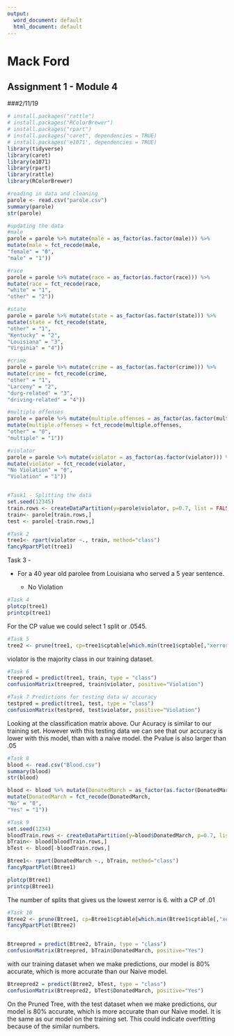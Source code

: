 ---
output:
  word_document: default
  html_document: default
---
# Mack Ford
## Assignment 1 - Module 4
###2/11/19

```{r}
# install.packages("rattle")
# install.packages("RColorBrewer")
# install.packages("rpart")
# install.packages("caret", dependencies = TRUE)
# install.packages('e1071', dependencies = TRUE)
library(tidyverse)
library(caret)
library(e1071)
library(rpart)
library(rattle)
library(RColorBrewer)
```

```{r}
#reading in data and cleaning
parole <- read.csv("parole.csv")
summary(parole)
str(parole)

#updating the data
#male
parole = parole %>% mutate(male = as_factor(as.factor(male))) %>%
mutate(male = fct_recode(male,
"female" = "0",
"male" = "1"))

#race
parole = parole %>% mutate(race = as_factor(as.factor(race))) %>%
mutate(race = fct_recode(race,
"white" = "1",
"other" = "2"))

#state
parole = parole %>% mutate(state = as_factor(as.factor(state))) %>%
mutate(state = fct_recode(state,
"other" = "1",
"Kentucky" = "2",
"Louisiana" = "3",
"Virginia" = "4"))

#crime
parole = parole %>% mutate(crime = as_factor(as.factor(crime))) %>%
mutate(crime = fct_recode(crime,
"other" = "1",
"Larceny" = "2",
"durg-related" = "3",
"driving-related" = "4"))

#multiple offenses
parole = parole %>% mutate(multiple.offenses = as_factor(as.factor(multiple.offenses))) %>%
mutate(multiple.offenses = fct_recode(multiple.offenses,
"other" = "0",
"multiple" = "1"))

#violator
parole = parole %>% mutate(violator = as_factor(as.factor(violator))) %>%
mutate(violator = fct_recode(violator,
"No Violation" = "0",
"Violation" = "1"))


#Task1 - Splitting the data
set.seed(12345)
train.rows <- createDataPartition(y=parole$violator, p=0.7, list = FALSE)
train<- parole[train.rows,]
test <- parole[-train.rows,]


```




```{r}
#Task 2
tree1<- rpart(violator ~., train, method="class")
fancyRpartPlot(tree1)

```

Task 3 -

- For a 40 year old parolee from Louisiana who served a 5 year sentence. 


    - No Violation
    
    
    
```{r}
#Task 4
plotcp(tree1)
printcp(tree1)
```


For the CP value we could select 1 split or .0545. 

```{r}
#Task 5
tree2 <- prune(tree1, cp=tree1$cptable[which.min(tree1$cptable[,"xerror"]),"CP"])
```

violator is the majority class in our training dataset. 


```{r}
#Task 6
treepred = predict(tree1, train, type = "class")
confusionMatrix(treepred, train$violator, positive="Violation")


```

```{r}
#Task 7 Predictions for testing data w/ accuracy
testpred = predict(tree1, test, type = "class")
confusionMatrix(testpred, test$violator, positive="Violation")

```

Looking at the classification matrix above. Our Acuracy is similar to our training set. However with this testing data we can see that our accuracy is lower with this model, than with a naive model. the Pvalue is also larger than .05


```{r}
#Task 8 
blood <- read.csv("Blood.csv")
summary(blood)
str(blood)

blood <- blood %>% mutate(DonatedMarch = as_factor(as.factor(DonatedMarch))) %>%
mutate(DonatedMarch = fct_recode(DonatedMarch,
"No" = "0",
"Yes" = "1"))
```
```{r}
#Task 9 
set.seed(1234)
bloodTrain.rows <- createDataPartition(y=blood$DonatedMarch, p=0.7, list = FALSE)
bTrain<- blood[bloodTrain.rows,]
bTest <- blood[-bloodTrain.rows,]

Btree1<- rpart(DonatedMarch ~., bTrain, method="class")
fancyRpartPlot(Btree1)


```


```{r}
plotcp(Btree1)
printcp(Btree1)
```

The number of splits that gives us the lowest xerror is 6. with a CP of .01


```{r}
#Task 10
Btree2 <- prune(Btree1, cp=Btree1$cptable[which.min(Btree1$cptable[,"xerror"]),"CP"])
fancyRpartPlot(Btree2)


Btreepred = predict(Btree2, bTrain, type = "class")
confusionMatrix(Btreepred, bTrain$DonatedMarch, positive="Yes")
```


with our training dataset when we make predictions, our model is 80% accurate, which is more accurate than our Naive model. 
```{r}
Btreepred2 = predict(Btree2, bTest, type = "class")
confusionMatrix(Btreepred2, bTest$DonatedMarch, positive="Yes")
```


On the Pruned Tree, with the test dataset when we make predictions, our model is 80% accurate, which is more accurate than our Naive model. It is the same as our model on the training set. This could indicate overfitting because of the similar numbers. 
